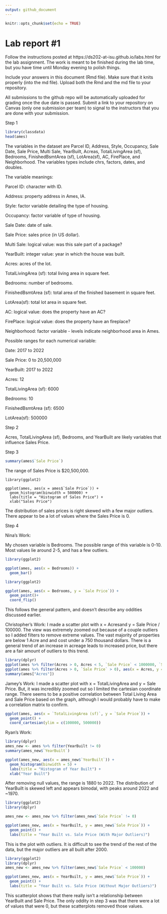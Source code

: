 ```yaml
---
output: github_document
---
```


<!-- README.md is generated from README.Rmd. Please edit the README.Rmd file -->


```r
knitr::opts_chunk$set(echo = TRUE)
```

# Lab report #1

Follow the instructions posted at https://ds202-at-isu.github.io/labs.html for the lab assignment. The work is meant to be finished during the lab time, but you have time until Monday evening to polish things.

Include your answers in this document (Rmd file). Make sure that it knits properly (into the md file). Upload both the Rmd and the md file to your repository.  

All submissions to the github repo will be automatically uploaded for grading once the due date is passed.
Submit a link to your repository on Canvas (only one submission per team) to signal to the instructors that you are done with your submission.

Step 1
```r
library(classdata)
head(ames)
```
The variables in the dataset are Parcel ID, Address, Style, Occupancy, Sale Date, Sale Price, Multi Sale, YearBuilt, Acreas, TotalLivingArea (sf), Bedrooms, FinishedBsmtArea (sf), LotArea(sf), AC, FirePlace, and Neighborhood. The variables types include chrs, factors, dates, and doubles.

The variable meanings:

Parcel ID: character with ID.

Address: property address in Ames, IA.

Style: factor variable detailing the type of housing.

Occupancy: factor variable of type of housing.

Sale Date: date of sale.

Sale Price: sales price (in US dollar).

Multi Sale: logical value: was this sale part of a package?

YearBuilt: integer value: year in which the house was built.

Acres: acres of the lot.

TotalLivingArea (sf): total living area in square feet.

Bedrooms: number of bedrooms.

FinishedBsmtArea (sf): total area of the finished basement in square feet.

LotArea(sf): total lot area in square feet.

AC: logical value: does the property have an AC?

FirePlace: logical value: does the property have an fireplace?

Neighborhood: factor variable - levels indicate neighborhood area in Ames.

Possible ranges for each numerical variable:

Date: 2017 to 2022

Sale Price: 0 to 20,500,000

YearBuilt: 2017 to 2022

Acres: 12

TotalLivingArea (sf): 6000

Bedrooms: 10

FinishedBsmtArea (sf): 6500

LotArea(sf): 500000

Step 2

Acres, TotalLivingArea (sf), Bedrooms, and YearBuilt are likely variables that influence Sales Price.

Step 3
```r
summary(ames$`Sale Price`)
```
The range of Sales Price is $20,500,000.

```r1
library(ggplot2)

ggplot(ames, aes(x = ames$`Sale Price`)) + 
  geom_histogram(binwidth = 500000) + 
  labs(title = "Histogram of Sales Price") +
  xlab("Sales Price")

```

The distribution of sales prices is right skewed with a few major outliers. There appear to be a lot of values where the Sales Price is 0.

Step 4

Nina's Work:

My chosen variable is Bedrooms. The possible range of this variable is 0-10. Most values lie around 2-5, and has a few outliers.
```r

library(ggplot2)

ggplot(ames, aes(x = Bedrooms)) + 
  geom_bar()

```

```r

library(ggplot2)

ggplot(ames, aes(x = Bedrooms, y = `Sale Price`)) + 
  geom_point()+
  coord_flip() 

```
This follows the general pattern, and doesn't describe any oddities discussed earlier.



Christopher's Work:
I made a scatter plot with x = Acresand y = Sale Price / 100000. The view was extremely zoomed out because of a couple outliers so I added filters to remove extreme values. The vast majority of properties are below 1 Acre and and cost under a 750 thousand dollars. There is a general trend of an increase in acreage leads to increased price, but there are a fair amount of outliers to this trend.

```r
library(dplyr)
ggplot(ames %>% filter(Acres > 0, Acres < 5, `Sale Price` < 1000000, `Sale Price` > 0), aes(x = Acres, y = `Sale Price` / 100000)) + geom_point(alpha = 0.2)
ggplot(ames %>% filter(Acres > 0, `Sale Price` > 0), aes(x = Acres, y = `Sale Price` / 100000)) + geom_point(alpha = 0.2)
summary(ames["Acres"])
```


Jamey's Work:
I made a scatter plot with x = TotalLivingArea and y = Sale Price.
But, it was incredibly zoomed out so I limited the cartesian coordinate range.
There seems to be a positive correlation between Total Living Area and Sale Price based on the graph,
although I would probably have to make a correlation matrix to confirm.
```r
ggplot(ames, aes(x = `TotalLivingArea (sf)`, y = `Sale Price`)) +
  geom_point() +
  coord_cartesian(ylim = c(100000, 500000))
```


Ryan's Work:

```r
library(dplyr)
ames_new <- ames %>% filter(YearBuilt != 0)
summary(ames_new$`YearBuilt`)

ggplot(ames_new, aes(x = ames_new$`YearBuilt`)) + 
  geom_histogram(binwidth = 5) + 
  labs(title = "Histogram of Year Built") +
  xlab("Year Built")

```
After removing null values, the range is 1880 to 2022. The distribution of YearBuilt is skewed left and appears bimodal, with peaks around 2022 and ~1970.


```r
library(ggplot2)
library(dplyr)

ames_new <- ames_new %>% filter(ames_new$`Sale Price` != 0)

ggplot(ames_new, aes(x = YearBuilt, y = ames_new$`Sale Price`)) +
  geom_point() +
  labs(title = "Year Built vs. Sale Price (With Major Outliers)")

```

This is the plot with outliers. It is difficult to see the trend of the rest of the data, but the major outliers are all built after 2000.

```r
library(ggplot2)
library(dplyr)
ames_new <- ames_new %>% filter(ames_new$`Sale Price` < 100000)

ggplot(ames_new, aes(x = YearBuilt, y = ames_new$`Sale Price`)) +
  geom_point() +
  labs(title = "Year Built vs. Sale Price (Without Major Outliers)")

```

This scatterplot shows that there really isn't a relationship between YearBuilt and Sale Price. The only oddity in step 3 was that there were a lot of values that were 0, but these scatterplots removed those values.

